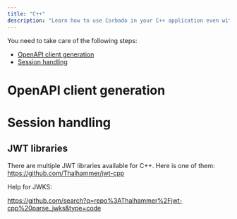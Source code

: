 ```yaml
---
title: "C++"
description: "Learn how to use Corbado in your C++ application even without an official C++ SDK."
---
```



<NoSdkSupportIntro language="C++"></NoSdkSupportIntro>

You need to take care of the following steps:

- [OpenAPI client generation](#openapi-client-generation)
- [Session handling](#session-handling)

# OpenAPI client generation

<NoSdkOpenapiClientGeneration language="C++"></NoSdkOpenapiClientGeneration>

# Session handling

<NoSdkSessionHandling language="C++"></NoSdkSessionHandling>

## JWT libraries
  
There are multiple JWT libraries available for C++. Here is one of them:
https://github.com/Thalhammer/jwt-cpp

Help for JWKS:

https://github.com/search?q=repo%3AThalhammer%2Fjwt-cpp%20parse_jwks&type=code
